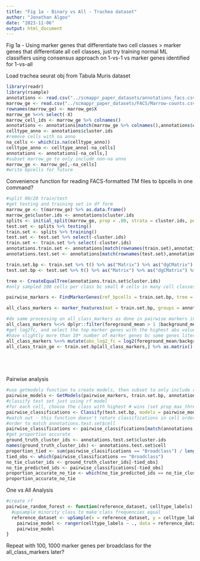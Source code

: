 ```yaml
---
title: "Fig 1a - Binary vs All - Trachea dataset"
author: "Jonathan Algoo"
date: "2023-11-06"
output: html_document
---
```


Fig 1a - Using marker genes that differentiate two cell classes > marker genes that differentiate all cell classes, just try training normal ML classifiers using consensus approach on 1-vs-1 vs marker genes identified for 1-vs-all

Load trachea seurat obj from Tabula Muris dataset
```r
library(readr)
library(rsample)
annotations <- read.csv("../scmappr_paper_datasets/annotations_facs.csv") %>% dplyr::filter(tissue == "Marrow")
marrow_ge <- read.csv("../scmappr_paper_datasets/FACS/Marrow-counts.csv")
rownames(marrow_ge) <- marrow_ge$X
marrow_ge %<>% select(-X)
marrow_cell_ids <- marrow_ge %>% colnames()
annotations <- annotations[match(marrow_ge %>% colnames(),annotations$cell),]
celltype_anno <- annotations$cluster.ids
#remove cells with na anno
na_cells <- which(is.na(celltype_anno))
celltype_anno <- celltype_anno[-na_cells]
annotations <- annotations[-na_cells,]
#subset marrow_ge to only include non-na anno
marrow_ge <- marrow_ge[,-na_cells]
#write bpcells for future
```
Convenience function for reading FACS-formatted TM files to bpcells in one command? 

```r
#split 80/20 train/test
#get testing and training set in df form
marrow_ge <- t(marrow_ge) %>% as.data.frame()
marrow_ge$cluster.ids <- annotations$cluster.ids
splits <- initial_split(marrow_ge, prop = .80, strata = cluster.ids, pool = 0)
test.set <- splits %>% testing() 
train.set <- splits %>% training()
test.set <- test.set %>% select(-cluster.ids)
train.set <- train.set %>% select(-cluster.ids)
annotations.train.set <- annotations[match(rownames(train.set),annotations$cell),]
annotations.test.set <- annotations[match(rownames(test.set),annotations$cell),]

```

```r
train.set.bp <- train.set %>% t() %>% as("Matrix") %>% as("dgCMatrix") %>% as("IterableMatrix")
test.set.bp <- test.set %>% t() %>% as("Matrix") %>% as("dgCMatrix") %>% as("IterableMatrix")

```


```r
tree <- CreateEqualTree(annotations.train.set$cluster.ids)
#only sampled 100 cells per class bc small # cells in many cell classes

pairwise_markers <- FindMarkerGenes(ref_bpcells = train.set.bp, tree = tree, ref_metadata = annotations.train.set,metadata_cluster_column = "cluster.ids",n_cells_sampled = 100,metadata_cell_label_column = "cell")

all_class_markers <- marker_features(mat = train.set.bp, groups = annotations.train.set$cluster.ids, method = "wilcoxon")

#do same processing on all_class_markers as done in pairwise markers in FindMarkerGenes function
all_class_markers %<>% dplyr::filter(foreground_mean > 1 |background_mean > 1) %>% dplyr::select(-background) %>% dplyr::distinct(feature, .keep_all = TRUE) %>% dplyr::mutate(log2_fc = log2(foreground_mean/background_mean))
#get log2fc, and select the top marker genes with the highest abs value log2fc
#have slightly more than 10* number of marker genes bc some genes literally were not expressed in other cell types, so they had log2fc of infinity. Kept all these genes for the present comparison, to make all marker gene group as robust as possible. 
all_class_markers %<>% mutate(abs_log2_fc = log2(foreground_mean/background_mean) %>% abs()) %>% arrange(abs_log2_fc) %>% slice_max(abs_log2_fc, n = 10, by = foreground) %>% pull(feature)
all_class_train_ge <- train.set.bp[all_class_markers,] %>% as.matrix()



      
```
Pairwise analysis 
```r
#use getmodels function to create models, then subset to only include rf for this analysis
pairwise_models <- GetModels(pairwise_markers, train.set.bp, annotations.train.set, tree, "cluster.ids", "cell", n_cells_sampled = 100, models_to_include = "rf")
#classify test set just using rf model
#for each cell, choose the class with highest # wins (set prop_max_threshold to 0 to only choose the winningmost irrespective of other class scores for each cell)
pairwise_classifications <- Classify(test.set.bp, models = pairwise_models, tree_struc = tree, prop_max_threshold = 0)
#watch out - this function doesn't return classifications in cell order of test.set.bp
#order to match annotations.test.set$cell
pairwise_classifications <- pairwise_classifications[match(annotations.test.set$cell,names(pairwise_classifications))]
#get proportion accurate
ground_truth_cluster_ids <- annotations.test.set$cluster.ids 
names(ground_truth_cluster_ids) <- annotations.test.set$cell
proportion_tied <- sum(pairwise_classifications == "Broadclass") / length(pairwise_classifications)
tied_obs <- which(pairwise_classifications == "Broadclass")
no_tie_cluster_ids <- ground_truth_cluster_ids[-tied_obs]
no_tie_predicted_ids <- pairwise_classifications[-tied_obs]
proportion_accurate_no_tie <- which(no_tie_predicted_ids == no_tie_cluster_ids) %>% length() / length(no_tie_cluster_ids)
proportion_accurate_no_tie
```

One vs All Analysis 
```r
#create rf
pairwise_random_forest <- function(reference_dataset, celltype_labels) {
  #upsample minority class to make class frequencies equal
  reference_dataset <- upSample(x = reference_dataset, y = celltype_labels, yname = "celltype_labels")
    pairwise_model <- ranger(celltype_labels ~ ., data = reference_dataset, num.trees = 500, classification = T, replace = T)
    pairwise_model
}

```


Repeat with 100, 1000 marker genes per broadclass for the all_class_markers later? 